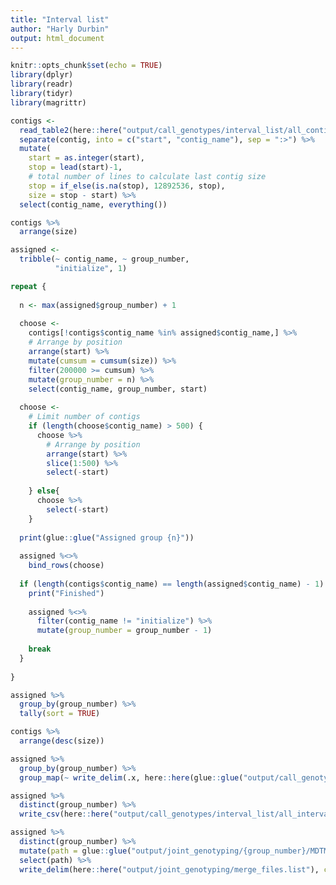 ```yaml
---
title: "Interval list"
author: "Harly Durbin"
output: html_document
---
```


```r
knitr::opts_chunk$set(echo = TRUE)
library(dplyr)
library(readr)
library(tidyr)
library(magrittr)
```

```r
contigs <-
  read_table2(here::here("output/call_genotypes/interval_list/all_contigs.txt"), col_names = "contig") %>% 
  separate(contig, into = c("start", "contig_name"), sep = ":>") %>% 
  mutate(
    start = as.integer(start),
    stop = lead(start)-1,
    # total number of lines to calculate last contig size
    stop = if_else(is.na(stop), 12892536, stop),
    size = stop - start) %>% 
  select(contig_name, everything()) 
```

```r
contigs %>% 
  arrange(size)

```

```r

assigned <-
  tribble(~ contig_name, ~ group_number,
          "initialize", 1)

repeat {
  
  n <- max(assigned$group_number) + 1
  
  choose <-
    contigs[!contigs$contig_name %in% assigned$contig_name,] %>%
    # Arrange by position
    arrange(start) %>%
    mutate(cumsum = cumsum(size)) %>%
    filter(200000 >= cumsum) %>%
    mutate(group_number = n) %>%
    select(contig_name, group_number, start)
  
  choose <-
    # Limit number of contigs
    if (length(choose$contig_name) > 500) {
      choose %>%
        # Arrange by position
        arrange(start) %>% 
        slice(1:500) %>% 
        select(-start)
      
    } else{
      choose %>% 
        select(-start)
    }
  
  print(glue::glue("Assigned group {n}"))
  
  assigned %<>%
    bind_rows(choose)
  
  if (length(contigs$contig_name) == length(assigned$contig_name) - 1) {
    print("Finished")
    
    assigned %<>%
      filter(contig_name != "initialize") %>% 
      mutate(group_number = group_number - 1)
    
    break
  }
  
}

```

```r
assigned %>% 
  group_by(group_number) %>% 
  tally(sort = TRUE)
```

```r
contigs %>% 
  arrange(desc(size))
```

```r
assigned %>% 
  group_by(group_number) %>% 
  group_map(~ write_delim(.x, here::here(glue::glue("output/call_genotypes/interval_list/{.y}.interval_list")), col_names = FALSE))
```

```r
assigned %>% 
  distinct(group_number) %>% 
  write_csv(here::here("output/call_genotypes/interval_list/all_intervals.csv"))
```


```r
assigned %>% 
  distinct(group_number) %>% 
  mutate(path = glue::glue("output/joint_genotyping/{group_number}/MDTM.combined.{group_number}.filter.SNP.vcf.gz")) %>% 
  select(path) %>% 
  write_delim(here::here("output/joint_genotyping/merge_files.list"), col_names = FALSE) 
```

